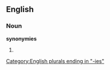 ==English==

===Noun===
'''synonymies'''

# {{plural of|[[synonymy]]}}

[[Category:English plurals ending in "-ies"]]